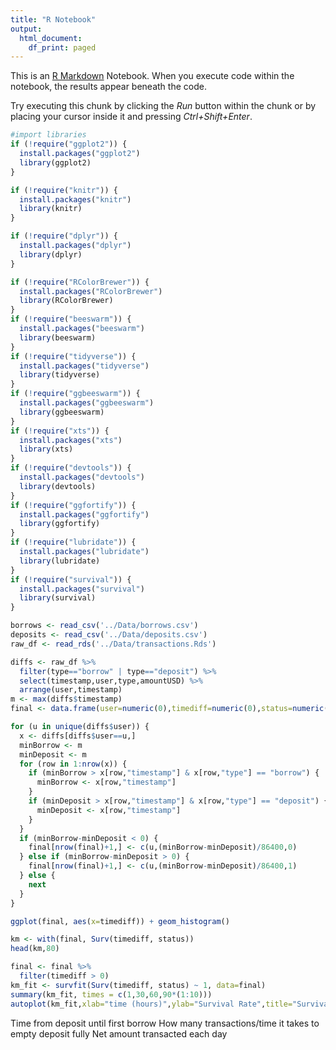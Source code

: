 ```yaml
---
title: "R Notebook"
output:
  html_document:
    df_print: paged
---
```


This is an [R Markdown](http://rmarkdown.rstudio.com) Notebook. When you execute code within the notebook, the results appear beneath the code. 

Try executing this chunk by clicking the *Run* button within the chunk or by placing your cursor inside it and pressing *Ctrl+Shift+Enter*. 

```r
#import libraries
if (!require("ggplot2")) {
  install.packages("ggplot2")
  library(ggplot2)
}

if (!require("knitr")) {
  install.packages("knitr")
  library(knitr)
}

if (!require("dplyr")) {
  install.packages("dplyr")
  library(dplyr)
}

if (!require("RColorBrewer")) {
  install.packages("RColorBrewer")
  library(RColorBrewer)
}
if (!require("beeswarm")) {
  install.packages("beeswarm")
  library(beeswarm)
}
if (!require("tidyverse")) {
  install.packages("tidyverse")
  library(tidyverse)
}
if (!require("ggbeeswarm")) {
  install.packages("ggbeeswarm")
  library(ggbeeswarm)
}
if (!require("xts")) {
  install.packages("xts")
  library(xts)
}
if (!require("devtools")) {
  install.packages("devtools")
  library(devtools)
}
if (!require("ggfortify")) {
  install.packages("ggfortify")
  library(ggfortify)
}
if (!require("lubridate")) {
  install.packages("lubridate")
  library(lubridate)
}
if (!require("survival")) {
  install.packages("survival")
  library(survival)
}
```

```r
borrows <- read_csv('../Data/borrows.csv')
deposits <- read_csv('../Data/deposits.csv')
raw_df <- read_rds('../Data/transactions.Rds')
```

```r
diffs <- raw_df %>% 
  filter(type=="borrow" | type=="deposit") %>%
  select(timestamp,user,type,amountUSD) %>%
  arrange(user,timestamp)
m <- max(diffs$timestamp)
final <- data.frame(user=numeric(0),timediff=numeric(0),status=numeric(0))

for (u in unique(diffs$user)) {
  x <- diffs[diffs$user==u,]
  minBorrow <- m
  minDeposit <- m
  for (row in 1:nrow(x)) {
    if (minBorrow > x[row,"timestamp"] & x[row,"type"] == "borrow") {
      minBorrow <- x[row,"timestamp"]
    }
    if (minDeposit > x[row,"timestamp"] & x[row,"type"] == "deposit") {
      minDeposit <- x[row,"timestamp"]
    }
  }
  if (minBorrow-minDeposit < 0) {
    final[nrow(final)+1,] <- c(u,(minBorrow-minDeposit)/86400,0)
  } else if (minBorrow-minDeposit > 0) {
    final[nrow(final)+1,] <- c(u,(minBorrow-minDeposit)/86400,1)
  } else {
    next
  }
}
```

```r
ggplot(final, aes(x=timediff)) + geom_histogram()
```

```r
km <- with(final, Surv(timediff, status))
head(km,80)
```

```r
final <- final %>%
  filter(timediff > 0)
km_fit <- survfit(Surv(timediff, status) ~ 1, data=final)
summary(km_fit, times = c(1,30,60,90*(1:10)))
autoplot(km_fit,xlab="time (hours)",ylab="Survival Rate",title="Survival Rate of Deposit before the first Borrow")
```

Time from deposit until first borrow
How many transactions/time it takes to empty deposit fully
Net amount transacted each day